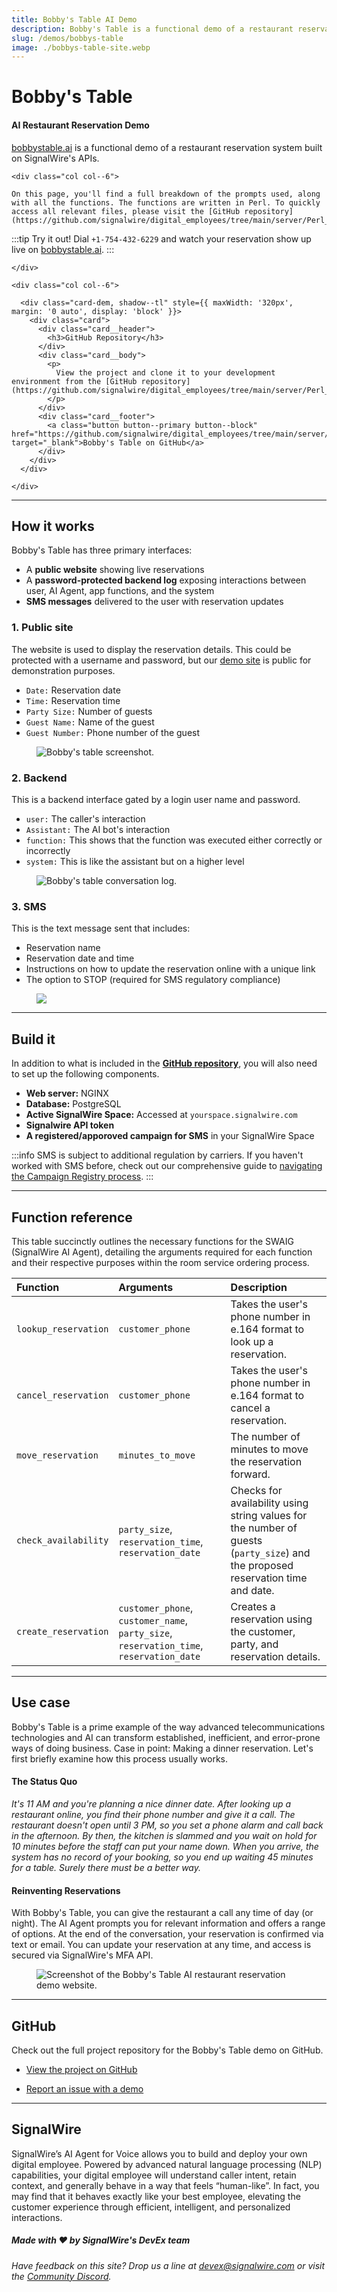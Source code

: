 ---
title: Bobby's Table AI Demo
description: Bobby's Table is a functional demo of a restaurant reservation system built on SignalWire's APIs.
slug: /demos/bobbys-table
image: ./bobbys-table-site.webp
---

# Bobby's Table

#### AI Restaurant Reservation Demo

[bobbystable.ai](https://bobbystable.ai) is a functional demo of a restaurant reservation system built on SignalWire's APIs.

<div class="row">
    
    <div class="col col--6">

    On this page, you'll find a full breakdown of the prompts used, along with all the functions. The functions are written in Perl. To quickly access all relevant files, please visit the [GitHub repository](https://github.com/signalwire/digital_employees/tree/main/server/Perl_Examples/BobbysTable.ai).

:::tip Try it out! 
Dial `+1-754-432-6229` and watch your reservation show up live on [bobbystable.ai](https://bobbystable.ai).
:::

    </div>

    <div class="col col--6">

      <div class="card-dem, shadow--tl" style={{ maxWidth: '320px', margin: '0 auto', display: 'block' }}>
        <div class="card">
          <div class="card__header">
            <h3>GitHub Repository</h3>
          </div>
          <div class="card__body">
            <p>
              View the project and clone it to your development environment from the [GitHub repository](https://github.com/signalwire/digital_employees/tree/main/server/Perl_Examples/BobbysTable.ai).
            </p>
          </div>
          <div class="card__footer">
            <a class="button button--primary button--block" href="https://github.com/signalwire/digital_employees/tree/main/server/Perl_Examples/BobbysTable.ai" target="_blank">Bobby's Table on GitHub</a>
          </div>
        </div>
      </div>

    </div>

</div>

---

## How it works

Bobby's Table has three primary interfaces:

 - A **public website** showing live reservations
 - A **password-protected backend log** exposing interactions between user, AI Agent, app functions, and the system
 - **SMS messages** delivered to the user with reservation updates

### 1. Public site

The website is used to display the reservation details. This could be protected with a username and password, but our [demo site](https://bobbystable.ai) is public for demonstration purposes.

- `Date:` Reservation date
- `Time:` Reservation time
- `Party Size:` Number of guests
- `Guest Name:` Name of the guest
- `Guest Number:` Phone number of the guest

<figure>
  <img src="https://github.com/Len-PGH/Bobbystable.ai/assets/13131198/5a03a103-83df-495b-bc98-8de136fa5cdc" alt="Bobby's table screenshot." />
</figure>

### 2. Backend

This is a backend interface gated by a login user name and password.

- `user:` The caller's interaction
- `Assistant:` The AI bot's interaction
- `function:` This shows that the function was executed either correctly or incorrectly
- `system:` This is like the assistant but on a higher level

<figure>
  <img src="https://github.com/Len-PGH/Bobbystable.ai/assets/13131198/772e91b4-0338-41b3-aa33-29e5f295cc2d" alt="Bobby's table conversation log." />
</figure>

### 3. SMS

This is the text message sent that includes:

- Reservation name
- Reservation date and time
- Instructions on how to update the reservation online with a unique link
- The option to STOP (required for SMS regulatory compliance)

<figure>
  <img src="https://github.com/Len-PGH/Bobbystable.ai/assets/13131198/1319f8e2-4cf2-4d8e-a1b1-e22ca9717649" />
</figure>

---

## Build it

In addition to what is included in the [**GitHub repository**](https://github.com/signalwire/digital_employees/tree/main/server/Perl_Examples/BobbysTable.ai), you will also need to set up the following components.

  - **Web server:** NGINX
  - **Database:** PostgreSQL
  - **Active SignalWire Space:** Accessed at `yourspace.signalwire.com`
  - **Signalwire API token**
  - **A registered/apporoved campaign for SMS** in your SignalWire Space

:::info
SMS is subject to additional regulation by carriers. If you haven't worked with SMS before, check out our comprehensive guide to [navigating the Campaign Registry process](https://developer.signalwire.com/guides/campaign-registry-all-you-need-to-know/).
:::

---

## Function reference

This table succinctly outlines the necessary functions for the SWAIG (SignalWire AI Agent),
detailing the arguments required for each function and their respective purposes within the room service ordering process.

| Function             | Arguments                                                                               | Description                                                                                                                     |
| :------------------- | :-------------------------------------------------------------------------------------- | :------------------------------------------------------------------------------------------------------------------------------ |
| `lookup_reservation` | `customer_phone`                                                                        | Takes the user's phone number in e.164 format to look up a reservation.                                                         |
| `cancel_reservation` | `customer_phone`                                                                        | Takes the user's phone number in e.164 format to cancel a reservation.                                                          |
| `move_reservation`   | `minutes_to_move`                                                                       | The number of minutes to move the reservation forward.                                                                          |
| `check_availability` | `party_size`, `reservation_time`, `reservation_date`                                    | Checks for availability using string values for the number of guests (`party_size`) and the proposed reservation time and date. |
| `create_reservation` | `customer_phone`, `customer_name`, `party_size`, `reservation_time`, `reservation_date` | Creates a reservation using the customer, party, and reservation details.                                                       |


---

## Use case

Bobby's Table is a prime example of the way advanced telecommunications technologies and AI can transform established, inefficient, and error-prone ways of doing business. Case in point: Making a dinner reservation. Let's first briefly examine how this process usually works.

#### The Status Quo

*It's 11 AM and you're planning a nice dinner date. After looking up a restaurant online, you find their phone number and give it a call. The restaurant doesn't open until 3 PM, so you set a phone alarm and call back in the afternoon. By then, the kitchen is slammed and you wait on hold for 10 minutes before the staff can put your name down. When you arrive, the system has no record of your booking, so you end up waiting 45 minutes for a table. Surely there must be a better way.*

#### Reinventing Reservations

With Bobby's Table, you can give the restaurant a call any time of day (or night). The AI Agent prompts you for relevant information and offers a range of options. At the end of the conversation, your reservation is confirmed via text or email. You can update your reservation at any time, and access is secured via SignalWire's MFA API.

<figure>
  <img className="img-800" src={require("./bobbys-table-site.webp").default}  alt="Screenshot of the Bobby's Table AI restaurant reservation demo website."/>
</figure>

---

## GitHub

Check out the full project repository for the Bobby's Table demo on GitHub.

  - [View the project on GitHub](https://github.com/signalwire/digital_employees/tree/main/server/Perl_Examples/BobbysTable.ai)

  - [Report an issue with a demo](https://github.com/signalwire/digital_employees/issues)

---

## SignalWire

 SignalWire’s AI Agent for Voice allows you to build and deploy your own digital employee. Powered by advanced natural language processing (NLP) capabilities, your digital employee will understand caller intent, retain context, and generally behave in a way that feels “human-like”.  In fact, you may find that it behaves exactly like your best employee, elevating the customer experience through efficient, intelligent, and personalized interactions.

##### Made with ❤️ by SignalWire's DevEx team

*Have feedback on this site? Drop us a line at devex@signalwire.com or visit the [Community Discord](https://discord.com/invite/F2WNYTNjuF).*